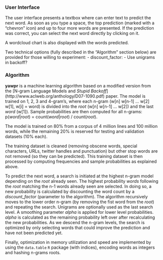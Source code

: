 ### User Interface

The user interface presents a textbox where can enter text to predict the next word. As soon as you type a space, the top prediction (marked with a "chevron" icon) and up to four more words are presented. If the prediction was correct, you can select the next word directly by clicking on it.

A wordcloud chart is also displayed with the words predicted.  

Two technical options (fully described in the “Algorithm” section below) are provided for those willing to experiment:
- discount_factor: 
- Use unigrams in backoff?

### Algorithm

**yawpr** is a machine learning algorithm based on a modified version from the [N-gram Language Models and <i>Stupid Backoff</i>] (http://www.aclweb.org/anthology/D07-1090.pdf) paper. The model is trained on 1, 2, 3 and 4-gram's, where each n-gram (w[n] w[n-1] ... w[2] w[1], w[i] = word) is divided into the <i>root</i> (w[n] w[n-1] ... w[2]) and the last <i>word</i> (w[1]). Sample probabilities are then computed for all n-grams: p(<i>word</i>|<i>root</i>) = count(<i>word</i>|<i>root</i>) / count(<i>root</i>).

The model is trained on 80% from a corpus of 4 million lines and 100 million words, while the remaining 20% is reserved for testing and validation datasets (10% each). 

The training dataset is cleaned (removing obscene words, special characters, URLs, twitter handles and punctuation) but other stop words are not removed (so they can be predicted). This training dataset is then processed by computing frequencies and sample probabilities as explained above.

To predict the next word, a search is initiated at the highest n-gram model depending on the <i>root</i> already seen. The highest probability <i>words</i> following the <i>root</i> matching the n-1 words already seen are selected. In doing so, a new probability is calculated by discounting the word count by a <i>discount_factor</i> (parameter to the algorithm). The algorithm recursively moves to the lower order n-gram (by removing the fist word from the <i>root</i>) and repeating the search. Unigrams are optionally used as the last search level. A smoothing parameter <i>alpha</i> is applied for lower level probabilities. <i>alpha</i> is calculated as the remaining probability left over after recalculating the new probabilities. As we descend the n-gram levels, the search is optimized by only selecting words that could improve the prediction and have not been predicted yet.

Finally, optimization in memory utilization and speed are implemented by using the `data.table` `R` package (with indices), encoding words as integers and hashing n-grams roots.
